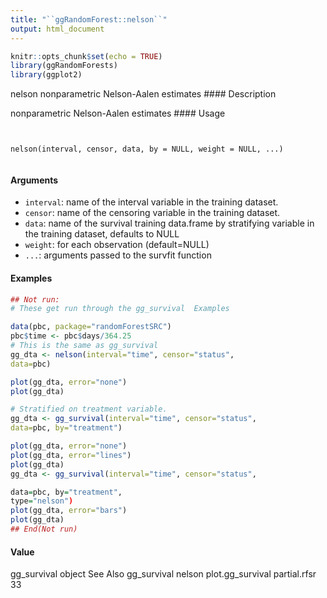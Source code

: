 ```yaml
---
title: "``ggRandomForest::nelson``"
output: html_document
---
```


```r
knitr::opts_chunk$set(echo = TRUE)
library(ggRandomForests)
library(ggplot2)
```

nelson nonparametric Nelson-Aalen estimates
#### Description 

nonparametric Nelson-Aalen estimates
#### Usage 
<pre><code>

nelson(interval, censor, data, by = NULL, weight = NULL, ...)

</code></pre>
#### Arguments

* ``interval``: name of the interval variable in the training dataset.
* ``censor``: name of the censoring variable in the training dataset.
* ``data``: name of the survival training data.frame by stratifying variable in the training dataset, defaults to NULL
* ``weight``: for each observation (default=NULL)
* ``...``: arguments passed to the survfit function


#### Examples 
```r

## Not run:
# These get run through the gg_survival  Examples 

data(pbc, package="randomForestSRC")
pbc$time <- pbc$days/364.25
# This is the same as gg_survival
gg_dta <- nelson(interval="time", censor="status",
data=pbc)
```
```r
plot(gg_dta, error="none")
plot(gg_dta)
```
```r
# Stratified on treatment variable.
gg_dta <- gg_survival(interval="time", censor="status",
data=pbc, by="treatment")
```
```r
plot(gg_dta, error="none")
plot(gg_dta, error="lines")
plot(gg_dta)
gg_dta <- gg_survival(interval="time", censor="status",
```
```r
data=pbc, by="treatment",
type="nelson")
plot(gg_dta, error="bars")
plot(gg_dta)
## End(Not run)
```
#### Value
gg_survival object
See Also
gg_survival nelson plot.gg_survival
partial.rfsr 33
